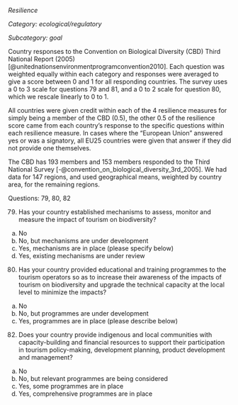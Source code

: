 *Resilience*

*Category: ecological/regulatory*

*Subcategory: goal*

Country responses to the Convention on Biological Diversity (CBD) Third National Report (2005) [@unitednationsenvironmentprogramconvention2010]. Each
question was weighted equally within each category and responses were averaged to give a score between 0 and 1 for all responding countries. The survey uses a 0 to 3 scale for questions 79 and 81, and a 0 to 2 scale for question 80, which we rescale linearly to 0 to 1.

All countries were given credit within each of the 4 resilience measures for simply being a member of the CBD (0.5), the other 0.5 of the resilience score came from each country’s response to the specific questions within each resilience measure. In cases where the "European Union" answered yes or was a signatory, all EU25 countries were given that answer if they did not provide one themselves. 

The CBD has 193 members and 153 members responded to the Third National Survey [-@convention_on_biological_diversity_3rd_2005]. We had data for 147
regions, and used geographical means, weighted by country area, for the remaining regions. 

Questions: 79, 80, 82

79. Has your country established mechanisms to assess, monitor and measure the impact of tourism on biodiversity?
a) No
b) No, but mechanisms are under development
c) Yes, mechanisms are in place (please specify below)
d) Yes, existing mechanisms are under review

80. Has your country provided educational and training programmes to the tourism operators so as to increase their awareness of the impacts of tourism on biodiversity and upgrade the technical capacity at the local level to minimize the impacts?
a) No
b) No, but programmes are under development
c) Yes, programmes are in place (please describe below)

82. Does your country provide indigenous and local communities with capacity-building and financial resources to support their participation in tourism policy-making, development planning, product development and management?
a) No
b) No, but relevant programmes are being considered
c) Yes, some programmes are in place
d) Yes, comprehensive programmes are in place


